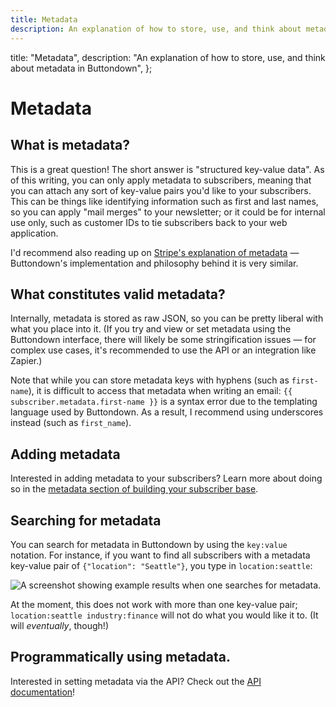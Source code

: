 ```yaml
---
title: Metadata
description: An explanation of how to store, use, and think about metadata in Buttondown
---
```



  title: "Metadata",
  description:
    "An explanation of how to store, use, and think about metadata in Buttondown",
};

# Metadata

## What is metadata?

This is a great question! The short answer is "structured key-value data". As of this writing, you can only apply metadata to subscribers, meaning that you can attach any sort of key-value pairs you'd like to your subscribers. This can be things like identifying information such as first and last names, so you can apply "mail merges" to your newsletter; or it could be for internal use only, such as customer IDs to tie subscribers back to your web application.

I'd recommend also reading up on [Stripe's explanation of metadata](https://stripe.com/docs/api/metadata) — Buttondown's implementation and philosophy behind it is very similar.

## What constitutes valid metadata?

Internally, metadata is stored as raw JSON, so you can be pretty liberal with what you place into it. (If you try and view or set metadata using the Buttondown interface, there will likely be some stringification issues — for complex use cases, it's recommended to use the API or an integration like Zapier.)

Note that while you can store metadata keys with hyphens (such as `first-name`), it is difficult to access that metadata
when writing an email: `{{ subscriber.metadata.first-name }}` is a syntax error due to the templating language used by Buttondown. As a result, I recommend using underscores instead (such as `first_name`).

## Adding metadata

Interested in adding metadata to your subscribers? Learn more about doing so in the [metadata section of building your subscriber base](/getting-started/building-your-subscriber-base).

## Searching for metadata

You can search for metadata in Buttondown by using the `key:value` notation. For instance, if you want to find all subscribers with a metadata key-value pair of `{"location": "Seattle"}`, you type in `location:seattle`:

![A screenshot showing example results when one searches for metadata.](/images/searching-for-metadata.png)

At the moment, this does not work with more than one key-value pair; `location:seattle industry:finance` will not do what you would like it to. (It will _eventually_, though!)

## Programmatically using metadata.

Interested in setting metadata via the API? Check out the [API documentation](/api-reference/subscribers)!
